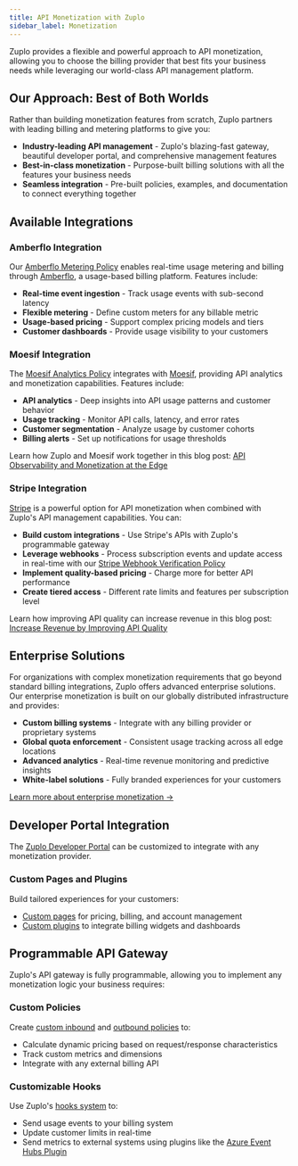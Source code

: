 ```yaml
---
title: API Monetization with Zuplo
sidebar_label: Monetization
---
```


Zuplo provides a flexible and powerful approach to API monetization, allowing
you to choose the billing provider that best fits your business needs while
leveraging our world-class API management platform.

## Our Approach: Best of Both Worlds

Rather than building monetization features from scratch, Zuplo partners with
leading billing and metering platforms to give you:

- **Industry-leading API management** - Zuplo's blazing-fast gateway, beautiful
  developer portal, and comprehensive management features
- **Best-in-class monetization** - Purpose-built billing solutions with all the
  features your business needs
- **Seamless integration** - Pre-built policies, examples, and documentation to
  connect everything together

## Available Integrations

### Amberflo Integration

Our [Amberflo Metering Policy](../policies/amberflo-metering-inbound.mdx)
enables real-time usage metering and billing through
[Amberflo](https://www.amberflo.io/), a usage-based billing platform. Features
include:

- **Real-time event ingestion** - Track usage events with sub-second latency
- **Flexible metering** - Define custom meters for any billable metric
- **Usage-based pricing** - Support complex pricing models and tiers
- **Customer dashboards** - Provide usage visibility to your customers

### Moesif Integration

The [Moesif Analytics Policy](../policies/moesif-inbound.mdx) integrates with
[Moesif](https://www.moesif.com/), providing API analytics and monetization
capabilities. Features include:

- **API analytics** - Deep insights into API usage patterns and customer
  behavior
- **Usage tracking** - Monitor API calls, latency, and error rates
- **Customer segmentation** - Analyze usage by customer cohorts
- **Billing alerts** - Set up notifications for usage thresholds

Learn how Zuplo and Moesif work together in this blog post:
[API Observability and Monetization at the Edge](https://www.moesif.com/blog/api-monetization/Moesif-Zuplo-API-Observability-and-Monetization-At-The-Edge/)

### Stripe Integration

[Stripe](https://stripe.com) is a powerful option for API monetization when
combined with Zuplo's API management capabilities. You can:

- **Build custom integrations** - Use Stripe's APIs with Zuplo's programmable
  gateway
- **Leverage webhooks** - Process subscription events and update access in
  real-time with our
  [Stripe Webhook Verification Policy](../policies/stripe-webhook-verification-inbound.mdx)
- **Implement quality-based pricing** - Charge more for better API performance
- **Create tiered access** - Different rate limits and features per subscription
  level

Learn how improving API quality can increase revenue in this blog post:
[Increase Revenue by Improving API Quality](https://zuplo.com/blog/2024/02/02/increase-revenue-by-improving-api-quality)

## Enterprise Solutions

For organizations with complex monetization requirements that go beyond standard
billing integrations, Zuplo offers advanced enterprise solutions. Our enterprise
monetization is built on our globally distributed infrastructure and provides:

- **Custom billing systems** - Integrate with any billing provider or
  proprietary systems
- **Global quota enforcement** - Consistent usage tracking across all edge
  locations
- **Advanced analytics** - Real-time revenue monitoring and predictive insights
- **White-label solutions** - Fully branded experiences for your customers

[Learn more about enterprise monetization →](./monetization-enterprise.mdx)

## Developer Portal Integration

The [Zuplo Developer Portal](../dev-portal/introduction.mdx) can be customized
to integrate with any monetization provider.

### Custom Pages and Plugins

Build tailored experiences for your customers:

- [Custom pages](../dev-portal/zudoku/guides/custom-pages.md) for pricing,
  billing, and account management
- [Custom plugins](../dev-portal/zudoku/custom-plugins.md) to integrate billing
  widgets and dashboards

## Programmable API Gateway

Zuplo's API gateway is fully programmable, allowing you to implement any
monetization logic your business requires:

### Custom Policies

Create [custom inbound](../policies/custom-code-inbound.mdx) and
[outbound policies](../policies/custom-code-outbound.mdx) to:

- Calculate dynamic pricing based on request/response characteristics
- Track custom metrics and dimensions
- Integrate with any external billing API

### Customizable Hooks

Use Zuplo's [hooks system](../programmable-api/hooks.mdx) to:

- Send usage events to your billing system
- Update customer limits in real-time
- Send metrics to external systems using plugins like the
  [Azure Event Hubs Plugin](./plugin-azure-event-hubs.mdx)
